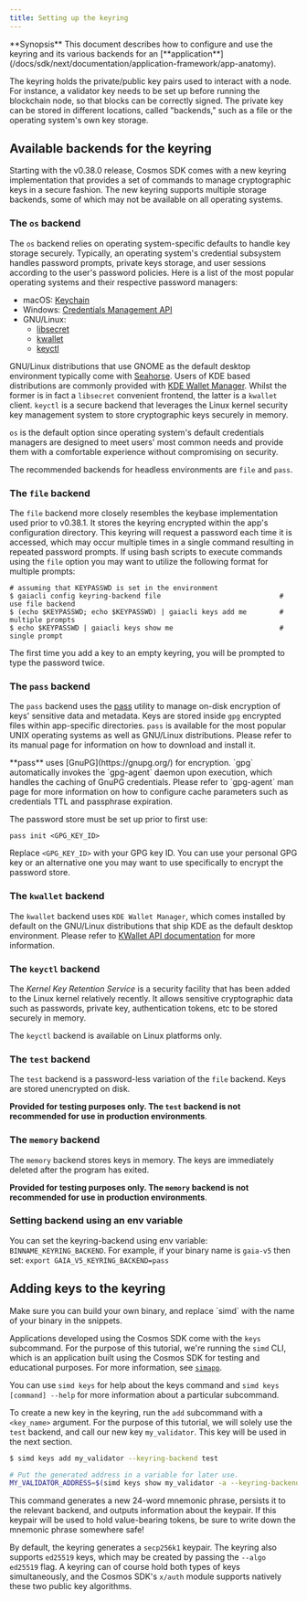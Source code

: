 ```yaml
---
title: Setting up the keyring
---
```


<Note>
**Synopsis**
This document describes how to configure and use the keyring and its various backends for an [**application**](/docs/sdk/next/documentation/application-framework/app-anatomy).
</Note>

The keyring holds the private/public key pairs used to interact with a node. For instance, a validator key needs to be set up before running the blockchain node, so that blocks can be correctly signed. The private key can be stored in different locations, called "backends," such as a file or the operating system's own key storage.

## Available backends for the keyring

Starting with the v0.38.0 release, Cosmos SDK comes with a new keyring implementation
that provides a set of commands to manage cryptographic keys in a secure fashion. The
new keyring supports multiple storage backends, some of which may not be available on
all operating systems.

### The `os` backend

The `os` backend relies on operating system-specific defaults to handle key storage
securely. Typically, an operating system's credential subsystem handles password prompts,
private keys storage, and user sessions according to the user's password policies. Here
is a list of the most popular operating systems and their respective password managers:

* macOS: [Keychain](https://support.apple.com/en-gb/guide/keychain-access/welcome/mac)
* Windows: [Credentials Management API](https://docs.microsoft.com/en-us/windows/win32/secauthn/credentials-management)
* GNU/Linux:
  * [libsecret](https://gitlab.gnome.org/GNOME/libsecret)
  * [kwallet](https://api.kde.org/frameworks/kwallet/html/index.html)
  * [keyctl](https://www.kernel.org/doc/html/latest/security/keys/core.html)

GNU/Linux distributions that use GNOME as the default desktop environment typically come with
[Seahorse](https://wiki.gnome.org/Apps/Seahorse). Users of KDE based distributions are
commonly provided with [KDE Wallet Manager](https://userbase.kde.org/KDE_Wallet_Manager).
Whilst the former is in fact a `libsecret` convenient frontend, the latter is a `kwallet`
client. `keyctl` is a secure backend that leverages the Linux kernel security key management system
to store cryptographic keys securely in memory.

`os` is the default option since operating system's default credentials managers are
designed to meet users' most common needs and provide them with a comfortable
experience without compromising on security.

The recommended backends for headless environments are `file` and `pass`.

### The `file` backend

The `file` backend more closely resembles the keybase implementation used prior to
v0.38.1. It stores the keyring encrypted within the app's configuration directory. This
keyring will request a password each time it is accessed, which may occur multiple
times in a single command resulting in repeated password prompts. If using bash scripts
to execute commands using the `file` option you may want to utilize the following format
for multiple prompts:

```shell
# assuming that KEYPASSWD is set in the environment
$ gaiacli config keyring-backend file                             # use file backend
$ (echo $KEYPASSWD; echo $KEYPASSWD) | gaiacli keys add me        # multiple prompts
$ echo $KEYPASSWD | gaiacli keys show me                          # single prompt
```

<Tip>
The first time you add a key to an empty keyring, you will be prompted to type the password twice.
</Tip>

### The `pass` backend

The `pass` backend uses the [pass](https://www.passwordstore.org/) utility to manage on-disk
encryption of keys' sensitive data and metadata. Keys are stored inside `gpg` encrypted files
within app-specific directories. `pass` is available for the most popular UNIX
operating systems as well as GNU/Linux distributions. Please refer to its manual page for
information on how to download and install it.

<Tip>
**pass** uses [GnuPG](https://gnupg.org/) for encryption. `gpg` automatically invokes the `gpg-agent`
daemon upon execution, which handles the caching of GnuPG credentials. Please refer to `gpg-agent`
man page for more information on how to configure cache parameters such as credentials TTL and
passphrase expiration.
</Tip>

The password store must be set up prior to first use:

```shell
pass init <GPG_KEY_ID>
```

Replace `<GPG_KEY_ID>` with your GPG key ID. You can use your personal GPG key or an alternative
one you may want to use specifically to encrypt the password store.

### The `kwallet` backend

The `kwallet` backend uses `KDE Wallet Manager`, which comes installed by default on the
GNU/Linux distributions that ship KDE as the default desktop environment. Please refer to
[KWallet API documentation](https://api.kde.org/frameworks/kwallet/html/index.html) for more
information.

### The `keyctl` backend

The *Kernel Key Retention Service* is a security facility that
has been added to the Linux kernel relatively recently. It allows sensitive
cryptographic data such as passwords, private key, authentication tokens, etc
to be stored securely in memory.

The `keyctl` backend is available on Linux platforms only.

### The `test` backend

The `test` backend is a password-less variation of the `file` backend. Keys are stored
unencrypted on disk.

**Provided for testing purposes only. The `test` backend is not recommended for use in production environments**.

### The `memory` backend

The `memory` backend stores keys in memory. The keys are immediately deleted after the program has exited.

**Provided for testing purposes only. The `memory` backend is not recommended for use in production environments**.

### Setting backend using an env variable

You can set the keyring-backend using env variable: `BINNAME_KEYRING_BACKEND`. For example, if your binary name is `gaia-v5` then set: `export GAIA_V5_KEYRING_BACKEND=pass`

## Adding keys to the keyring

<Warning>
Make sure you can build your own binary, and replace `simd` with the name of your binary in the snippets.
</Warning>

Applications developed using the Cosmos SDK come with the `keys` subcommand. For the purpose of this tutorial, we're running the `simd` CLI, which is an application built using the Cosmos SDK for testing and educational purposes. For more information, see [`simapp`](https://github.com/cosmos/cosmos-sdk/tree/main/simapp).

You can use `simd keys` for help about the keys command and `simd keys [command] --help` for more information about a particular subcommand.

To create a new key in the keyring, run the `add` subcommand with a `<key_name>` argument. For the purpose of this tutorial, we will solely use the `test` backend, and call our new key `my_validator`. This key will be used in the next section.

```bash
$ simd keys add my_validator --keyring-backend test

# Put the generated address in a variable for later use.
MY_VALIDATOR_ADDRESS=$(simd keys show my_validator -a --keyring-backend test)
```

This command generates a new 24-word mnemonic phrase, persists it to the relevant backend, and outputs information about the keypair. If this keypair will be used to hold value-bearing tokens, be sure to write down the mnemonic phrase somewhere safe!

By default, the keyring generates a `secp256k1` keypair. The keyring also supports `ed25519` keys, which may be created by passing the `--algo ed25519` flag. A keyring can of course hold both types of keys simultaneously, and the Cosmos SDK's `x/auth` module supports natively these two public key algorithms.
